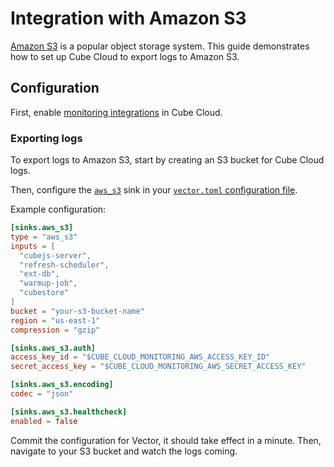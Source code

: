 # Integration with Amazon S3

[Amazon S3](https://aws.amazon.com/s3/) is a popular object storage system.
This guide demonstrates how to set up Cube Cloud to export logs to Amazon S3.

## Configuration

First, enable [monitoring integrations][ref-monitoring-integrations] in Cube
Cloud.

### Exporting logs

To export logs to Amazon S3, start by creating an S3 bucket for Cube Cloud logs.

Then, configure the [`aws_s3`](https://vector.dev/docs/reference/configuration/sinks/aws_s3/)
sink in your [`vector.toml` configuration file][ref-monitoring-integrations-conf].

Example configuration:

```toml
[sinks.aws_s3]
type = "aws_s3"
inputs = [
  "cubejs-server",
  "refresh-scheduler",
  "ext-db",
  "warmup-job",
  "cubestore"
]
bucket = "your-s3-bucket-name"
region = "us-east-1"
compression = "gzip"

[sinks.aws_s3.auth]
access_key_id = "$CUBE_CLOUD_MONITORING_AWS_ACCESS_KEY_ID"
secret_access_key = "$CUBE_CLOUD_MONITORING_AWS_SECRET_ACCESS_KEY"

[sinks.aws_s3.encoding]
codec = "json"

[sinks.aws_s3.healthcheck]
enabled = false
```

Commit the configuration for Vector, it should take effect in a minute. Then,
navigate to your S3 bucket and watch the logs coming.


[ref-monitoring-integrations]: /product/workspace/monitoring
[ref-monitoring-integrations-conf]: /product/workspace/monitoring#configuration
